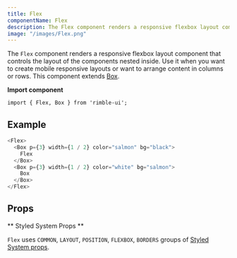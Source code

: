 ```yaml
---
title: Flex
componentName: Flex
description: The Flex component renders a responsive flexbox layout component that controls the layout of the components nested inside. Use it when you want to create mobile responsive layouts or want to arrange content in columns or rows.
image: "/images/Flex.png"
---
```


The `Flex` component renders a responsive flexbox layout component that controls the layout of the components nested inside. Use it when you want to create mobile responsive layouts or want to arrange content in columns or rows. This component extends [Box](/components/rimble-ui/Box).

**Import component**

```lang=jsx
import { Flex, Box } from 'rimble-ui';
```

## Example

```js is=react-live
<Flex>
  <Box p={3} width={1 / 2} color="salmon" bg="black">
    Flex
  </Box>
  <Box p={3} width={1 / 2} color="white" bg="salmon">
    Box
  </Box>
</Flex>
```

## Props

<PropsTable propMetaData={props.propMetaData} />

** Styled System Props **

`Flex` uses `COMMON`, `LAYOUT`, `POSITION`, `FLEXBOX`, `BORDERS` groups of [Styled System props](/components/rimble-ui/system-props).
